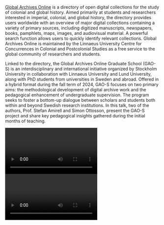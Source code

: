 [Global Archives Online](https://calib.ro/global-archive) is a directory of open digital collections for the study of colonial and global history. Aimed primarily at students and researchers interested in imperial, colonial, and global history, the directory provides users worldwide with an overview of major digital collections containing a variety of primary sources, including digitized manuscripts, newspapers, books, pamphlets, maps, images, and audiovisual material. A powerful search function allows users to quickly identify relevant collections. Global Archives Online is maintained by the Linnaeus University Centre for Concurrences in Colonial and Postcolonial Studies as a free service to the global community of researchers and students.

Linked to the directory, the Global Archives Online Graduate School (GAO-S) is an interdisciplinary and international initiative organized by Stockholm University in collaboration with Linnaeus University and Lund University, along with PhD students from universities in Sweden and abroad. Offered in a hybrid format during the fall term of 2024, GAO-S focuses on two primary aims: the methodological development of digital archive work and the pedagogical enhancement of undergraduate supervision. The program seeks to foster a bottom-up dialogue between scholars and students both within and beyond Swedish research institutions. In this talk, two of the authors, Prof. Stefan Amirell and Simon Ottosson, present the GAO-S project and share key pedagogical insights gathered during the initial months of teaching.

<Video provider="youtube" id="zLRI3VMEJaE">
  Part 1: Global Archives Online and GAO-S
</Video>

<Video provider="youtube" id="KVXRTeV1bQY">
  Part 2: Global Archives Online and GAO-S
</Video>
